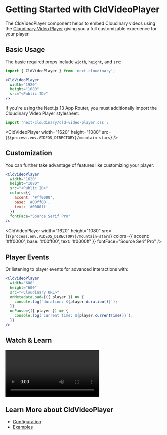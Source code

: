 


<Head>
  <title>CldVideoPlayer - Next Cloudinary</title>
  <meta name="og:title" content="Getting Started with CldVideoPlayer - Next Cloudinary" />
  <meta name="og:url" content={`https://next.cloudinary.dev/CldVideoPlayer/basic-usage`} />
</Head>

<OgImage
  title="CldVideoPlayer"
  twitterTitle="Getting Started with CldVideoPlayer"
/>

# Getting Started with CldVideoPlayer

The CldVideoPlayer component helps to embed Cloudinary videos using the [Cloudinary Video Player](https://cloudinary.com/documentation/cloudinary_video_player) giving you a full customizable experience for your player.

## Basic Usage

The basic required props include `width`, `height`, and `src`:

```jsx
import { CldVideoPlayer } from 'next-cloudinary';

<CldVideoPlayer
  width="1920"
  height="1080"
  src="<Public ID>"
/>
```

If you're using the Next.js 13 App Router, you must additionally import the Cloudinary Video Player stylesheet:

```jsx
import 'next-cloudinary/cld-video-player.css';
```

<CldVideoPlayer
  width="1620"
  height="1080"
  src={`${process.env.VIDEOS_DIRECTORY}/mountain-stars`}
/>

## Customization

You can further take advantage of features like customizing your player:

```jsx
<CldVideoPlayer
  width="1620"
  height="1080"
  src="<Public ID>"
  colors={{
    accent: '#ff0000',
    base: '#00ff00',
    text: '#0000ff'
  }}
  fontFace="Source Serif Pro"
/>
```

<CldVideoPlayer
  width="1620"
  height="1080"
  src={`${process.env.VIDEOS_DIRECTORY}/mountain-stars`}
  colors={{
    accent: '#ff0000',
    base: '#00ff00',
    text: '#0000ff'
  }}
  fontFace="Source Serif Pro"
/>

## Player Events

Or listening to player events for advanced interactions with:

```jsx
<CldVideoPlayer
  width="600"
  height="600"
  src="<Cloudinary URL>"
  onMetadataLoad={({ player }) => {
    console.log(`duration: ${player.duration()}`);
  }}
  onPause={({ player }) => {
    console.log(`current time: ${player.currentTime()}`);
  }}
/>
```

## Watch & Learn

<Video
  title="Embedding a Video Player in Next.js with Next Cloudinary"
  url="https://www.youtube.com/watch?v=Et7TTfwvBFo"
/>

## Learn More about CldVideoPlayer
* [Configuration](/cldvideoplayer/configuration)
* [Examples](/cldvideoplayer/examples)